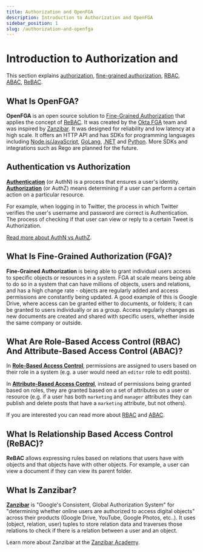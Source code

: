 ```yaml
---
title: Authorization and OpenFGA
description: Introduction to Authorization and OpenFGA
sidebar_position: 1
slug: /authorization-and-openfga
---
```



# Introduction to Authorization and <ProductName format={ProductNameFormat.LongForm}/>

<DocumentationNotice />

This section explains [authorization](#authentication-vs-authorization), [fine-grained authorization](#what-is-fine-grained-authorization-fga), [RBAC](#what-are-role-based-access-control-rbac-and-attribute-based-access-control-abac), [ABAC](#what-are-role-based-access-control-rbac-and-attribute-based-access-control-abac), [ReBAC](#what-is-relationship-based-access-control-rebac).

## What Is OpenFGA?

**OpenFGA** is an open source solution to [Fine-Grained Authorization](#what-is-fine-grained-authorization-fga) that applies the concept of [ReBAC](#what-is-relationship-based-access-control-rebac). It was created by the [Okta FGA](https://docs.fga.dev/) team and was inspired by [Zanzibar](#what-is-zanzibar). It was designed for reliability and low latency at a high scale. It offers an HTTP API and has SDKs for programming languages including [Node.js/JavaScript](https://www.npmjs.com/package/@openfga/sdk), [GoLang](https://github.com/openfga/go-sdk), [.NET](https://www.nuget.org/packages/OpenFga.Sdk) and [Python](https://pypi.org/project/openfga-sdk). More SDKs and integrations such as Rego are planned for the future.

<Playground intro={true} />

## Authentication vs Authorization

[**Authentication**](https://auth0.com/intro-to-iam/what-is-authentication/) (or AuthN) is a process that ensures a user's identity. [**Authorization**](https://en.wikipedia.org/wiki/Authorization) (or AuthZ) means determining if a user can perform a certain action on a particular resource.

For example, when logging in to Twitter, the process in which Twitter verifies the user's username and password are correct is Authentication. The process of checking if that user can view or reply to a certain Tweet is Authorization.

[Read more about AuthN vs AuthZ](https://www.okta.com/identity-101/authentication-vs-authorization/).

## What Is Fine-Grained Authorization (FGA)?

**Fine-Grained Authorization** is being able to grant individual users access to specific objects or resources in a system. FGA at scale means being able to do so in a system that can have millions of objects, users and relations, and has a high change rate - objects are regularly added and access permissions are constantly being updated. A good example of this is Google Drive, where access can be granted either to documents, or folders; it can be granted to users individually or as a group. Access regularly changes as new documents are created and shared with specific users, whether inside the same company or outside.

## What Are Role-Based Access Control (RBAC) And Attribute-Based Access Control (ABAC)?

In [**Role-Based Access Control**](https://en.wikipedia.org/wiki/Role-based_access_control), permissions are assigned to users based on their role in a system (e.g. a user would need an `editor` role to edit posts).

In [**Attribute-Based Access Control**](https://en.wikipedia.org/wiki/Attribute-based_access_control), instead of permissions being granted based on roles, they are granted based on a set of attributes on a user or resource (e.g. if a user has both `marketing` and `manager` attributes they can publish and delete posts that have a `marketing` attribute, but not others).

If you are interested you can read more about [RBAC](https://auth0.com/docs/manage-users/access-control/rbac) and [ABAC](https://www.okta.com/blog/2020/09/attribute-based-access-control-abac/).

## What Is Relationship Based Access Control (ReBAC)?

**ReBAC** allows expressing rules based on relations that users have with objects and that objects have with other objects. For example, a user can view a document if they can view its parent folder.

## What Is Zanzibar?

**[Zanzibar](https://research.google/pubs/pub48190/)** is "Google's Consistent, Global Authorization System" for "determining whether online users are authorized to access digital objects" across their products (Google Drive, YouTube, Google Photos, etc..). It uses (object, relation, user) tuples to store relation data and traverses those relations to check if there is a relation between a user and an object.

Learn more about Zanzibar at the [Zanzibar Academy](https://zanzibar.academy).
